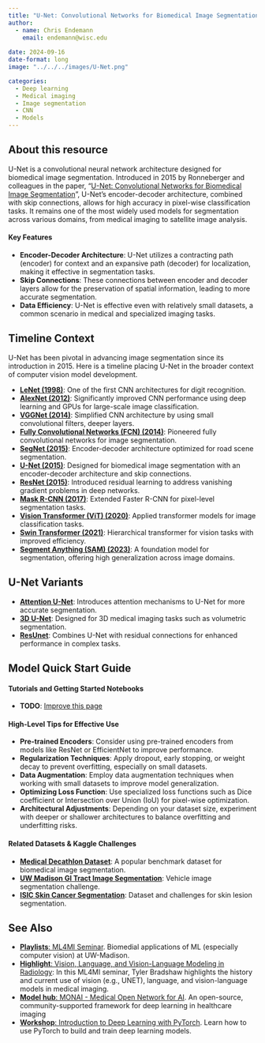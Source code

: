 ```yaml
---
title: "U-Net: Convolutional Networks for Biomedical Image Segmentation"
author: 
  - name: Chris Endemann
    email: endemann@wisc.edu
    
date: 2024-09-16
date-format: long
image: "../../../images/U-Net.png"

categories: 
  - Deep learning
  - Medical imaging
  - Image segmentation
  - CNN
  - Models
---
```

## About this resource

U-Net is a convolutional neural network architecture designed for biomedical image segmentation. Introduced in 2015 by Ronneberger and colleagues in the paper, "[U-Net: Convolutional Networks for Biomedical Image Segmentation](https://arxiv.org/abs/1505.04597)", U-Net's encoder-decoder architecture, combined with skip connections, allows for high accuracy in pixel-wise classification tasks. It remains one of the most widely used models for segmentation across various domains, from medical imaging to satellite image analysis.

#### Key Features
- **Encoder-Decoder Architecture**: U-Net utilizes a contracting path (encoder) for context and an expansive path (decoder) for localization, making it effective in segmentation tasks.
- **Skip Connections**: These connections between encoder and decoder layers allow for the preservation of spatial information, leading to more accurate segmentation.
- **Data Efficiency**: U-Net is effective even with relatively small datasets, a common scenario in medical and specialized imaging tasks.

## Timeline Context
U-Net has been pivotal in advancing image segmentation since its introduction in 2015. Here is a timeline placing U-Net in the broader context of computer vision model development.

- **[LeNet (1998)](http://yann.lecun.com/exdb/lenet/)**: One of the first CNN architectures for digit recognition.
- **[AlexNet (2012)](https://dl.acm.org/doi/10.1145/3065386)**: Significantly improved CNN performance using deep learning and GPUs for large-scale image classification.
- **[VGGNet (2014)](https://arxiv.org/abs/1409.1556)**: Simplified CNN architecture by using small convolutional filters, deeper layers.
- **[Fully Convolutional Networks (FCN) (2014)](https://arxiv.org/abs/1411.4038)**: Pioneered fully convolutional networks for image segmentation.
- **[SegNet (2015)](https://arxiv.org/abs/1511.00561)**: Encoder-decoder architecture optimized for road scene segmentation.
- **[U-Net (2015)](https://arxiv.org/abs/1505.04597)**: Designed for biomedical image segmentation with an encoder-decoder architecture and skip connections.
- **[ResNet (2015)](https://arxiv.org/abs/1512.03385)**: Introduced residual learning to address vanishing gradient problems in deep networks.
- **[Mask R-CNN (2017)](https://arxiv.org/abs/1703.06870)**: Extended Faster R-CNN for pixel-level segmentation tasks.
- **[Vision Transformer (ViT) (2020)](https://arxiv.org/abs/2010.11929)**: Applied transformer models for image classification tasks.
- **[Swin Transformer (2021)](https://arxiv.org/abs/2103.14030)**: Hierarchical transformer for vision tasks with improved efficiency.
- **[Segment Anything (SAM) (2023)](https://segment-anything.com/)**: A foundation model for segmentation, offering high generalization across image domains.

## U-Net Variants
- **[Attention U-Net](https://arxiv.org/abs/1804.03999)**: Introduces attention mechanisms to U-Net for more accurate segmentation.
- **[3D U-Net](https://arxiv.org/abs/1606.06650)**: Designed for 3D medical imaging tasks such as volumetric segmentation.
- **[ResUnet](https://arxiv.org/abs/1711.10684)**: Combines U-Net with residual connections for enhanced performance in complex tasks.

## Model Quick Start Guide
#### Tutorials and Getting Started Notebooks
- **TODO**: [Improve this page](https://github.com/UW-Madison-DataScience/ML-X-Nexus/edit/main/Toolbox/Models/UNET.qmd)

#### High-Level Tips for Effective Use
- **Pre-trained Encoders**: Consider using pre-trained encoders from models like ResNet or EfficientNet to improve performance.
- **Regularization Techniques**: Apply dropout, early stopping, or weight decay to prevent overfitting, especially on small datasets.
- **Data Augmentation**: Employ data augmentation techniques when working with small datasets to improve model generalization.
- **Optimizing Loss Function**: Use specialized loss functions such as Dice coefficient or Intersection over Union (IoU) for pixel-wise optimization.
- **Architectural Adjustments**: Depending on your dataset size, experiment with deeper or shallower architectures to balance overfitting and underfitting risks.

#### Related Datasets & Kaggle Challenges
- **[Medical Decathlon Dataset](http://medicaldecathlon.com/)**: A popular benchmark dataset for biomedical image segmentation.
- **[UW Madison GI Tract Image Segmentation](https://www.kaggle.com/competitions/uw-madison-gi-tract-image-segmentation)**: Vehicle image segmentation challenge.
- **[ISIC Skin Cancer Segmentation](https://challenge.isic-archive.com/)**: Dataset and challenges for skin lesion segmentation.

## See Also
- [**Playlists**: ML4MI Seminar](https://uw-madison-datascience.github.io/ML-X-Nexus/Applications/Playlists/ML4MI.html). Biomedial applications of ML (especially computer vision) at UW-Madison.
- [**Highlight**: Vision, Language, and Vision-Language Modeling in Radiology](https://uw-madison-datascience.github.io/ML-X-Nexus/Applications/Highlights/ML4MI/24-09-16_Vision-Language-and-VisionLanguage-Modeling-in-Radiology_Tyler-Bradshaw.html): In this ML4MI seminar, Tyler Bradshaw highlights the history and current use of vision (e.g., UNET), language, and vision-language models in medical imaging. 
- [**Model hub**: MONAI - Medical Open Network for AI](https://uw-madison-datascience.github.io/ML-X-Nexus/Toolbox/Models/monai.html). An open-source, community-supported framework for deep learning in healthcare imaging
- [**Workshop**: Introduction to Deep Learning with PyTorch](https://uw-madison-datascience.github.io/ML-X-Nexus/Learn/Workshops/Intro-Deeplearning_PyTorch.html). Learn how to use PyTorch to build and train deep learning models.
